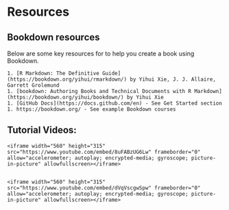 # Resources

## Bookdown resources {-}
Below are some key resources for to help you create a book using Bookdown.

```block
1. [R Markdown: The Definitive Guide](https://bookdown.org/yihui/rmarkdown/) by Yihui Xie, J. J. Allaire, Garrett Grolemund  
1. [bookdown: Authoring Books and Technical Documents with R Markdown](https://bookdown.org/yihui/bookdown/) by Yihui Xie  
1. [GitHub Docs](https://docs.github.com/en) - See Get Started section  
1. https://bookdown.org/ - See example Bookdown courses  
```


## Tutorial Videos: {-}
```block
<iframe width="560" height="315" src="https://www.youtube.com/embed/8uFABzUG6Lw" frameborder="0" allow="accelerometer; autoplay; encrypted-media; gyroscope; picture-in-picture" allowfullscreen></iframe>


<iframe width="560" height="315" src="https://www.youtube.com/embed/dVqVscgwSpw" frameborder="0" allow="accelerometer; autoplay; encrypted-media; gyroscope; picture-in-picture" allowfullscreen></iframe>
```
